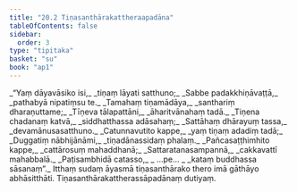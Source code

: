 ```yaml
---
title: "20.2 Tiṇasanthārakattheraapadāna"
tableOfContents: false
sidebar:
  order: 3
type: "tipitaka"
basket: "su"
book: "ap1"
---
```



<DynamicBreadcrumb />

<Division number="6" book="ap1">

<Paragraph number="2673" type="verses" book="ap1">
_“Yaṃ dāyavāsiko isi,_  
_tiṇaṃ lāyati satthuno;_  
_Sabbe padakkhiṇāvaṭṭā,_  
_pathabyā nipatiṃsu te._  

</Paragraph>

</Division>
<Division number="7" book="ap1">

<Paragraph number="2674" type="verses" book="ap1">
_Tamahaṃ tiṇamādāya,_  
_santhariṃ dharaṇuttame;_  
_Tīṇeva tālapattāni,_  
_āharitvānahaṃ tadā._  

</Paragraph>

</Division>
<Division number="8" book="ap1">

<Paragraph number="2675" type="verses" book="ap1">
_Tiṇena chadanaṃ katvā,_  
_siddhatthassa adāsahaṃ;_  
_Sattāhaṃ dhārayuṃ tassa,_  
_devamānusasatthuno._  

</Paragraph>

</Division>
<Division number="9" book="ap1">

<Paragraph number="2676" type="verses" book="ap1">
_Catunnavutito kappe,_  
_yaṃ tiṇaṃ adadiṃ tadā;_  
_Duggatiṃ nābhijānāmi,_  
_tiṇadānassidaṃ phalaṃ._  

</Paragraph>

</Division>
<Division number="10" book="ap1">

<Paragraph number="2677" type="verses" book="ap1">
_Pañcasaṭṭhimhito kappe,_  
_cattārosuṃ mahaddhanā;_  
_Sattaratanasampannā,_  
_cakkavattī mahabbalā._  

</Paragraph>

</Division>
<Division number="11" book="ap1">

<Paragraph number="2678" type="verses" book="ap1">
_Paṭisambhidā catasso,_  
_ …pe… _  
_kataṃ buddhassa sāsanaṃ”._  

</Paragraph>

<Paragraph number="2679" book="ap1">
Itthaṃ sudaṃ āyasmā tiṇasanthārako thero imā gāthāyo abhāsitthāti.

</Paragraph>
</Division>

<Paragraph number="2680" type="center" book="ap1">
Tiṇasanthārakattherassāpadānaṃ dutiyaṃ.
</Paragraph>